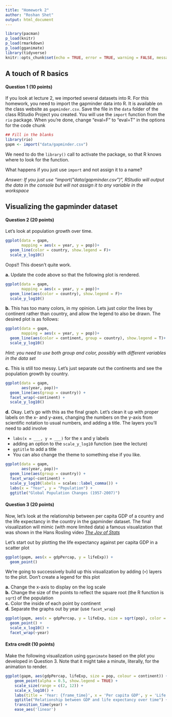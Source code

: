 ```yaml
---
title: "Homework 2"
author: "Roshan Shet"
output: html_document
---
```


```r
library(pacman)
p_load(knitr)
p_load(rmarkdown)
p_load(gganimate)
library(tidyverse)
knitr::opts_chunk$set(echo = TRUE, error = TRUE, warning = FALSE, message = F)
```

## A touch of R basics

#### Question 1 (10 points)

If you look at lecture 2, we imported several datasets into R. For this homework,
you need to import the gapminder data into R. It is available on the class website as `gapminder.csv`. Save the file in the `data` folder of the class RStudio Project you created.  You will use the `import` function from the `rio` package. When you're done, change "eval=F" to "eval=T" in the options for the code chunk

```r
## Fill in the blanks
library(rio)
gapm <- import("data/gapminder.csv")
```

We need to do the `library()` call to activate the package, so that R knows where to look for the function. 

What happens if you just use `import` and not assign it to a name?

*Answer: If you just use "import("data/gapminder.csv")", RStudio will output the data in the console but will not assign it to any variable in the workspace*

## Visualizing the gapminder dataset

#### Question 2 (20 points)

Let's look at population growth over time. 

```r
ggplot(data = gapm,
       mapping = aes(x = year, y = pop))+
  geom_line(color = country, show.legend = F)+
  scale_y_log10()
```

Oops!! This doesn't quite work. 

**a.** Update the code above so that the following plot is rendered.

```r
ggplot(data = gapm,
       mapping = aes(x = year, y = pop))+
  geom_line(aes(color = country), show.legend = F)+
  scale_y_log10()
```

**b.** This has too many colors, in my opinion. Lets just color the lines by continent rather than country, and allow the legend to also be drawn. The desired plot is as follows:

```r
ggplot(data = gapm,
       mapping = aes(x = year, y = pop))+
  geom_line(aes(color = continent, group = country), show.legend = T)+
  scale_y_log10()
```

_Hint: you need to use both group and color, possibly with different variables in the data set_


**c.** This is still too messy. Let's just separate out the continents and see the population growth by country.
```r
ggplot(data = gapm, 
       aes(year, pop))+
  geom_line(aes(group = country)) + 
  facet_wrap(~continent) +
  scale_y_log10()
```

**d.** Okay. Let's go with this as the final graph. Let's clean it up with proper
labels on the x- and y-axes, changing the numbers on the y-axis from scientific notation to usual numbers, and adding a title. The layers you'll need to add involve

- `labs(x = ___, y = ___)` for the x and y labels
- adding an option to the `scale_y_log10` function (see the lecture)
- `ggtitle` to add a title
- You can also change the theme to something else if you like. 

```r
ggplot(data = gapm, 
       aes(year, pop))+
  geom_line(aes(group = country)) + 
  facet_wrap(~continent) +
  scale_y_log10(labels = scales::label_comma()) +
  labs(x = "Year", y = "Population") +
  ggtitle("Global Population Changes (1957-2007)")
```

#### Question 3 (20 points)

Now, let's look at the relationship between per capita GDP of a country and
the life expectancy in the country in the gapminder dataset. The final visualization will mimic (with more limited data) a famous visualization that was shown in the Hans Rosling video *[The Joy of Stats](https://www.youtube.com/watch?v=jbkSRLYSojo)*  

Let's start out by plotting the life expectancy against per capita GDP in a scatter plot

```r
ggplot(gapm, aes(x = gdpPercap, y = lifeExp)) + 
  geom_point()
```

We're going to successively build up this visualization by adding (`+`) layers to the plot. Don't create a legend for this plot

**a.** Change the x-axis to display on the log scale  
**b.** Change the size of the points to reflect the square root (the R function is `sqrt`) of the population  
**c.** Color the inside of each point by continent  
**d.** Separate the graphs out by year (use `facet_wrap`)


```r
ggplot(gapm, aes(x = gdpPercap, y = lifeExp, size = sqrt(pop), color = continent)) + 
  geom_point() +
  scale_x_log10() +
  facet_wrap(~year)
```

#### Extra credit (10 points)

Make the following visualization using `gganimate` based on the plot you developed in Question 3. Note that it might take a minute, literally, for the animation to render. 

```r
ggplot(gapm, aes(gdpPercap, lifeExp, size = pop, colour = continent)) +
    geom_point(alpha = 0.5, show.legend = TRUE) +
    scale_size(range = c(2, 12)) +
    scale_x_log10() +
    labs(title = 'Year: {frame_time}', x = 'Per capita GDP', y = 'Life expectancy') +
    ggtitle("Relationship between GDP and life expectancy over time") +
    transition_time(year) +
    ease_aes('linear')
```
